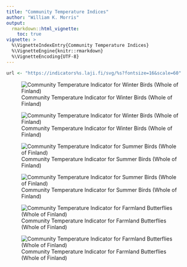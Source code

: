 ```yaml
---
title: "Community Temperature Indices"
author: "William K. Morris"
output: 
  rmarkdown::html_vignette:
    toc: true
vignette: >
  %\VignetteIndexEntry{Community Temperature Indices}
  %\VignetteEngine{knitr::rmarkdown}
  %\VignetteEncoding{UTF-8}
---
```


```r
url <- "https://indicators%s.laji.fi/svg/%s?fontsize=16&scale=60"
```

::: {.pkgdown-release}
![Community Temperature Indicator for Winter Birds (Whole of Finland)
](`r sprintf(url, "", "wbcti")` "Winter Bird Community Temperature Index")
:::

::: {.pkgdown-devel}
![Community Temperature Indicator for Winter Birds (Whole of Finland)
](`r sprintf(url, "-dev", "wbcti")` "Winter Bird Community Temperature Index")
:::

::: {.pkgdown-release}
![Community Temperature Indicator for Summer Birds (Whole of Finland)
](`r sprintf(url, "", "sbcti")` "Summer Bird Community Temperature Index")
:::

::: {.pkgdown-devel}
![Community Temperature Indicator for Summer Birds (Whole of Finland)
](`r sprintf(url, "-dev", "sbcti")` "Summer Bird Community Temperature Index")
:::

::: {.pkgdown-release}
![Community Temperature Indicator for Farmland Butterflies (Whole of Finland)
](`r sprintf(url, "", "bfcti")` "Butterfly Community Temperature Index")
:::

::: {.pkgdown-devel}
![Community Temperature Indicator for Farmland Butterflies (Whole of Finland)
](`r sprintf(url, "-dev", "bfcti")` "Butterfly Community Temperature Index")
:::
